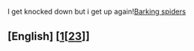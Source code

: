 I get knocked down but i get up again![[#English|Barking spiders]]
== [English] [[http://][[http://][http://]]]==